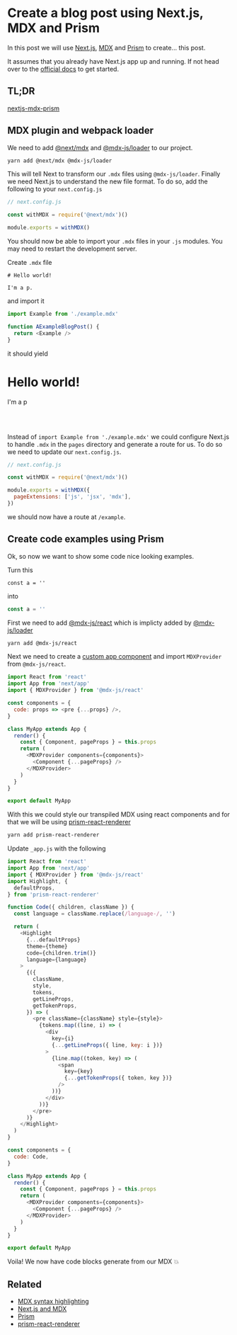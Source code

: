 # Create a blog post using Next.js, MDX and Prism

In this post we will use [Next.js](https://nextjs.org/), [MDX](https://mdxjs.com/) and [Prism](https://prismjs.com/) to create... this post.

It assumes that you already have Next.js app up and running.
If not head over to the [official docs](https://nextjs.org/docs) to get started.

## TL;DR

[nextjs-mdx-prism](https://github.com/christoferolaison/nextjs-mdx-prism)

## MDX plugin and webpack loader

We need to add [@next/mdx](https://github.com/zeit/next.js/tree/canary/packages/next-mdx) and
[@mdx-js/loader](https://github.com/mdx-js/mdx/tree/master/packages/loader) to our project.

```bash
yarn add @next/mdx @mdx-js/loader
```

This will tell Next to transform our `.mdx` files using `@mdx-js/loader`. Finally we need Next.js to
understand the new file format. To do so, add the following to your `next.config.js`

```js
// next.config.js

const withMDX = require('@next/mdx')()

module.exports = withMDX()
```

You should now be able to import your `.mdx` files in your `.js` modules.
You may need to restart the development server.

Create `.mdx` file

```mdx
# Hello world!

I'm a p.
```

and import it

```js
import Example from './example.mdx'

function AExampleBlogPost() {
  return <Example />
}
```

it should yield

# Hello world!

I'm a p

<br />
<br />

Instead of `import Example from './example.mdx'` we could configure
Next.js to handle `.mdx` in the `pages` directory and generate a route for us.
To do so we need to update our `next.config.js`.

```js
// next.config.js

const withMDX = require('@next/mdx')()

module.exports = withMDX({
  pageExtensions: ['js', 'jsx', 'mdx'],
})
```

we should now have a route at `/example`.

## Create code examples using Prism

Ok, so now we want to show some code nice looking examples.

Turn this

`const a = ''`

into

```js
const a = ''
```

First we need to add [@mdx-js/react](https://github.com/mdx-js/mdx/tree/master/packages/react) which is implicty added
by [@mdx-js/loader](https://github.com/mdx-js/mdx/tree/master/packages/loader)

```bash
yarn add @mdx-js/react
```

Next we need to create a [custom app component](https://nextjs.org/docs#custom-app) and import
`MDXProvider` from `@mdx-js/react`.

```js
import React from 'react'
import App from 'next/app'
import { MDXProvider } from '@mdx-js/react'

const components = {
  code: props => <pre {...props} />,
}

class MyApp extends App {
  render() {
    const { Component, pageProps } = this.props
    return (
      <MDXProvider components={components}>
        <Component {...pageProps} />
      </MDXProvider>
    )
  }
}

export default MyApp
```

With this we could style our transpiled MDX using
react components and for that we will be using [prism-react-renderer](https://github.com/FormidableLabs/prism-react-renderer)

```bash
yarn add prism-react-renderer
```

Update `_app.js` with the following

```js
import React from 'react'
import App from 'next/app'
import { MDXProvider } from '@mdx-js/react'
import Highlight, {
  defaultProps,
} from 'prism-react-renderer'

function Code({ children, className }) {
  const language = className.replace(/language-/, '')

  return (
    <Highlight
      {...defaultProps}
      theme={theme}
      code={children.trim()}
      language={language}
    >
      {({
        className,
        style,
        tokens,
        getLineProps,
        getTokenProps,
      }) => (
        <pre className={className} style={style}>
          {tokens.map((line, i) => (
            <div
              key={i}
              {...getLineProps({ line, key: i })}
            >
              {line.map((token, key) => (
                <span
                  key={key}
                  {...getTokenProps({ token, key })}
                />
              ))}
            </div>
          ))}
        </pre>
      )}
    </Highlight>
  )
}

const components = {
  code: Code,
}

class MyApp extends App {
  render() {
    const { Component, pageProps } = this.props
    return (
      <MDXProvider components={components}>
        <Component {...pageProps} />
      </MDXProvider>
    )
  }
}

export default MyApp
```

Voila! We now have code blocks generate from our MDX 💥

## Related

- [MDX syntax highlighting](https://mdxjs.com/guides/syntax-highlighting)
- [Next.js and MDX](https://mdxjs.com/getting-started/next)
- [Prism](https://prismjs.com/)
- [prism-react-renderer](https://github.com/FormidableLabs/prism-react-renderer)
